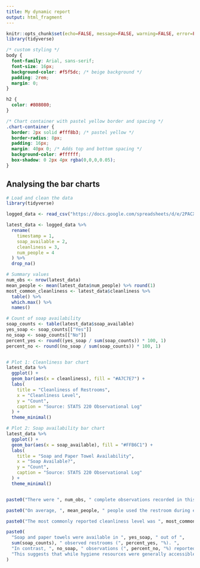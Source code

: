 ```yaml
---
title: My dynamic report
output: html_fragment
---
```


```r
knitr::opts_chunk$set(echo=FALSE, message=FALSE, warning=FALSE, error=FALSE)
library(tidyverse)
```

```css
/* custom styling */
body {
  font-family: Arial, sans-serif;
  font-size: 16px;
  background-color: #f5f5dc; /* beige background */
  padding: 2rem;
  margin: 0;
}

h2 {
  color: #808080;
}

/* Chart container with pastel yellow border and spacing */
.chart-container {
  border: 2px solid #fff8b3; /* pastel yellow */
  border-radius: 8px;
  padding: 16px;
  margin: 40px 0; /* Adds top and bottom spacing */
  background-color: #ffffff;
  box-shadow: 0 2px 4px rgba(0,0,0,0.05);
}


```

## Analysing the bar charts

```r
# Load and clean the data
library(tidyverse)

logged_data <- read_csv("https://docs.google.com/spreadsheets/d/e/2PACX-1vRQtlW5t7zNifon10TZmabGOnYOtfesceP5QSQRCqFu-Zoxlxbu4w2fVFGF__DPp9ocXRx4BelWQ9JL/pub?output=csv")

latest_data <- logged_data %>%
  rename(
    timestamp = 1,
    soap_available = 2,
    cleanliness = 3,
    num_people = 4
  ) %>%
  drop_na()

# Summary values
num_obs <- nrow(latest_data)
mean_people <- mean(latest_data$num_people) %>% round(1)
most_common_cleanliness <- latest_data$cleanliness %>%
  table() %>%
  which.max() %>%
  names()

# Count of soap availability
soap_counts <- table(latest_data$soap_available)
yes_soap <- soap_counts[["Yes"]]
no_soap <- soap_counts[["No"]]
percent_yes <- round((yes_soap / sum(soap_counts)) * 100, 1)
percent_no <- round((no_soap / sum(soap_counts)) * 100, 1)


# Plot 1: Cleanliness bar chart
latest_data %>%
  ggplot() +
  geom_bar(aes(x = cleanliness), fill = "#A7C7E7") +
  labs(
    title = "Cleanliness of Restrooms",
    x = "Cleanliness Level",
    y = "Count",
    caption = "Source: STATS 220 Observational Log"
  ) +
  theme_minimal()

# Plot 2: Soap availability bar chart
latest_data %>%
  ggplot() +
  geom_bar(aes(x = soap_available), fill = "#FFB6C1") +
  labs(
    title = "Soap and Paper Towel Availability",
    x = "Soap Available?",
    y = "Count",
    caption = "Source: STATS 220 Observational Log"
  ) +
  theme_minimal()


paste0("There were ", num_obs, " complete observations recorded in this dataset")

paste0("On average, ", mean_people, " people used the restroom during each observation")

paste0("The most commonly reported cleanliness level was ", most_common_cleanliness)

paste0(
  "Soap and paper towels were available in ", yes_soap, " out of ",
  sum(soap_counts), " observed restrooms (", percent_yes, "%). ",
  "In contrast, ", no_soap, " observations (", percent_no, "%) reported no supplies present. ",
  "This suggests that while hygiene resources were generally accessible, a notable proportion of restrooms still lacked basic provisions."
)


```
